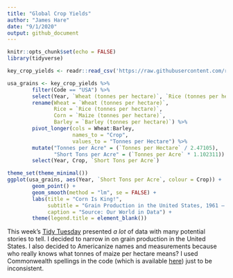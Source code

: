 ```yaml
---
title: "Global Crop Yields"
author: "James Hare"
date: "9/1/2020"
output: github_document
---
```


```r
knitr::opts_chunk$set(echo = FALSE)
library(tidyverse)

key_crop_yields <- readr::read_csv('https://raw.githubusercontent.com/rfordatascience/tidytuesday/master/data/2020/2020-09-01/key_crop_yields.csv')
```

```r
usa_grains <- key_crop_yields %>%
        filter(Code == "USA") %>%
        select(Year, `Wheat (tonnes per hectare)`, `Rice (tonnes per hectare)`, `Maize (tonnes per hectare)`, `Barley (tonnes per hectare)`) %>%
        rename(Wheat = `Wheat (tonnes per hectare)`,
               Rice = `Rice (tonnes per hectare)`,
               Corn = `Maize (tonnes per hectare)`,
               Barley = `Barley (tonnes per hectare)`) %>% 
        pivot_longer(cols = Wheat:Barley,
                     names_to = "Crop",
                     values_to = "Tonnes per Hectare") %>% 
        mutate("Tonnes per Acre" = (`Tonnes per Hectare` / 2.47105),
               "Short Tons per Acre" = (`Tonnes per Acre` * 1.102311)) %>% 
        select(Year, Crop, `Short Tons per Acre`)
```
        
```r
theme_set(theme_minimal())
ggplot(usa_grains, aes(Year, `Short Tons per Acre`, colour = Crop)) +
        geom_point() +
        geom_smooth(method = "lm", se = FALSE) +
        labs(title = "Corn Is King!",
             subtitle = "Grain Production in the United States, 1961 – 2018",
             caption = "Source: Our World in Data") +
        theme(legend.title = element_blank())
```

This week's [Tidy Tuesday](https://github.com/rfordatascience/tidytuesday/blob/fef6e442ac38e55edbdd91c1c19736f5ccdb9579/data/2020/2020-09-01/readme.md) presented *a lot* of data with many potential stories to tell. I decided to narrow in on grain production in the United States. I also decided to Americanize names and measurements because who really knows what tonnes of maize per hectare means? I used Commonwealth spellings in the code (which is available [here](global_crop_yields.Rmd)) just to be inconsistent.